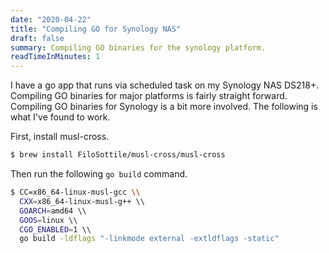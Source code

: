 ```yaml
---
date: "2020-04-22"
title: "Compiling GO for Synology NAS"
draft: false
summary: Compiling GO binaries for the synology platform.
readTimeInMinutes: 1
---
```


I have a go app that runs via scheduled task on my Synology NAS DS218+. Compiling GO binaries for major platforms is fairly straight forward. Compiling GO binaries for Synology is a bit more involved. The following is what I've found to work.

First, install musl-cross.

```sh
$ brew install FiloSottile/musl-cross/musl-cross
```

Then run the following `go build` command.

```sh
$ CC=x86_64-linux-musl-gcc \\
  CXX=x86_64-linux-musl-g++ \\
  GOARCH=amd64 \\
  GOOS=linux \\
  CGO_ENABLED=1 \\
  go build -ldflags "-linkmode external -extldflags -static"
```
